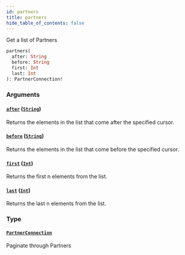 ```yaml
---
id: partners
title: partners
hide_table_of_contents: false
---
```



Get a list of Partners

```graphql
partners(
  after: String
  before: String
  first: Int
  last: Int
): PartnerConnection!
```


### Arguments

#### [`after`](#) ([`String`](/adminidentity/api/graphql-admin/reference/scalars/string))

Returns the elements in the list that come after the specified cursor.


#### [`before`](#) ([`String`](/adminidentity/api/graphql-admin/reference/scalars/string))

Returns the elements in the list that come before the specified cursor.


#### [`first`](#) ([`Int`](/adminidentity/api/graphql-admin/reference/scalars/int))

Returns the first n elements from the list.


#### [`last`](#) ([`Int`](/adminidentity/api/graphql-admin/reference/scalars/int))

Returns the last n elements from the list.


### Type

#### [`PartnerConnection`](/adminidentity/api/graphql-admin/reference/objects/partner-connection)

Paginate through Partners




